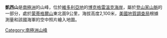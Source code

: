 {{Coord|73|43|S|165|47|E|source:GNIS|display=title}}

'''凱西山'''是[[南極洲|南極洲]]的山峰，位於[[維多利亞地|維多利亞地]]的[[博克格雷溫克海岸|博克格雷溫克海岸]]，屬於[[登山家山脈|登山家山脈]]的一部分，處於[[蒙蒂格爾山|蒙蒂格爾山]]東北面9公里，海拔高度2,100米，[[美國地質調查局|美國地質調查局]]根據測量和該國海軍的空中照片繪入地圖。

{{DEFAULTSORT:Mount Casey}}
[[Category:南極洲山峰|Category:南極洲山峰]]


{{BorchgrevinkCoast-geo-stub}}